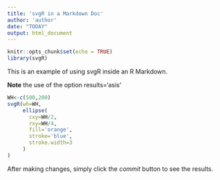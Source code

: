 ```yaml
---
title: 'svgR in a Markdown Doc'
author: 'author'
date: "TODAY"
output: html_document
---
```


  
```r
knitr::opts_chunk$set(echo = TRUE)
library(svgR)
```

This is an example of using svgR inside an R Markdown. 



**Note** the use of the option results='asis'

```r
WH<-c(500,200)
svgR(wh=WH,
     ellipse(
       cxy=WH/2,
       rxy=WH/4,
       fill='orange',
       stroke='blue',
       stroke.width=3
     )
)
````

After making changes, simply click the *commit* button to see the results.

